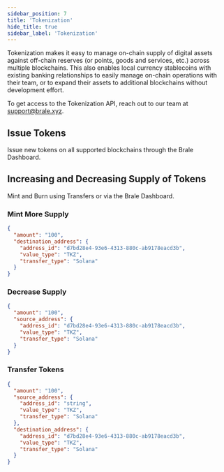```yaml
---
sidebar_position: 7
title: 'Tokenization'
hide_title: true
sidebar_label: 'Tokenization'
---
```


<Intro
  heading="Tokenization"
  subheading="Brale enables businesses to issue, manage, and custody tokens on all supported blockchains."
/>

Tokenization makes it easy to manage on-chain supply of digital assets against off-chain reserves (or points, goods and services, etc.) across multiple blockchains. This also enables local currency stablecoins with existing banking relationships to easily manage on-chain operations with their team, or to expand their assets to additional blockchains without development effort.

To get access to the Tokenization API, reach out to our team at support@brale.xyz.

## Issue Tokens

Issue new tokens on all supported blockchains through the Brale Dashboard.

<InlineImage srcDark="/img/placeholder-dark.svg" srcLight="/img/placeholder-light.svg" />

## Increasing and Decreasing Supply of Tokens

Mint and Burn using Transfers or via the Brale Dashboard.

### Mint More Supply

<InlineImage srcDark="/img/placeholder-dark.svg" srcLight="/img/placeholder-light.svg" />

<HTTPMethod method="POST" endpoint="https://api.brale.xyz/transfers" />

```json title="Request" showLineNumbers
{
  "amount": "100",
  "destination_address": {
    "address_id": "d7bd28e4-93e6-4313-880c-ab9178eacd3b",
    "value_type": "TKZ",
    "transfer_type": "Solana"
  }
}
```

### Decrease Supply

<HTTPMethod method="POST" endpoint="https://api.brale.xyz/transfers" />

```json title="Request" showLineNumbers
{
  "amount": "100",
  "source_address": {
    "address_id": "d7bd28e4-93e6-4313-880c-ab9178eacd3b",
    "value_type": "TKZ",
    "transfer_type": "Solana"
  }
}
```

### Transfer Tokens

<HTTPMethod method="POST" endpoint="https://api.brale.xyz/transfers" />

```json title="Request" showLineNumbers
{
  "amount": "100",
  "source_address": {
    "address_id": "string",
    "value_type": "TKZ",
    "transfer_type": "Solana"
  },
  "destination_address": {
    "address_id": "d7bd28e4-93e6-4313-880c-ab9178eacd3b",
    "value_type": "TKZ",
    "transfer_type": "Solana"
  }
}
```
